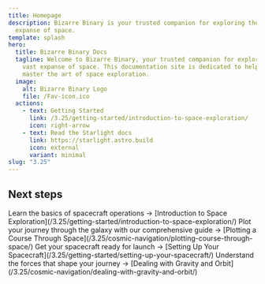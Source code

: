 ```yaml
---
title: Homepage
description: Bizarre Binary is your trusted companion for exploring the vast
  expanse of space.
template: splash
hero:
  title: Bizarre Binary Docs
  tagline: Welcome to Bizarre Binary, your trusted companion for exploring the
    vast expanse of space. This documentation site is dedicated to helping you
    master the art of space exploration.
  image:
    alt: Bizarre Binary Logo
    file: /Fav-icon.ico
  actions:
    - text: Getting Started
      link: /3.25/getting-started/introduction-to-space-exploration/
      icon: right-arrow
    - text: Read the Starlight docs
      link: https://starlight.astro.build
      icon: external
      variant: minimal
slug: "3.25"
---
```



## Next steps

<CardGrid stagger>
  <Card title="Launch into Orbit" icon="rocket">
    Learn the basics of spacecraft operations → [Introduction to Space Exploration](/3.25/getting-started/introduction-to-space-exploration/)
  </Card>

  <Card title="Chart Your Course" icon="open-book">
    Plot your journey through the galaxy with our comprehensive guide → [Plotting a Course Through Space](/3.25/cosmic-navigation/plotting-course-through-space/)
  </Card>

  <Card title="Setting Up Your Spacecraft" icon="setting">
    Get your spacecraft ready for launch → [Setting Up Your Spacecraft](/3.25/getting-started/setting-up-your-spacecraft/)
  </Card>

  <Card title="Master Gravity and Orbit" icon="star">
    Understand the forces that shape your journey → [Dealing with Gravity and Orbit](/3.25/cosmic-navigation/dealing-with-gravity-and-orbit/)
  </Card>
</CardGrid>
